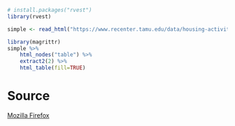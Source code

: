```r
# install.packages("rvest")
library(rvest)
```

```r

simple <- read_html("https://www.recenter.tamu.edu/data/housing-activity/#!/activity/State/Texas")
```

```r
library(magrittr)
simple %>%
    html_nodes("table") %>%
    extract2(2) %>%
    html_table(fill=TRUE)
```


# Source
[Mozilla Firefox](https://www.recenter.tamu.edu/data/housing-activity/#!/activity/State/Texas)


